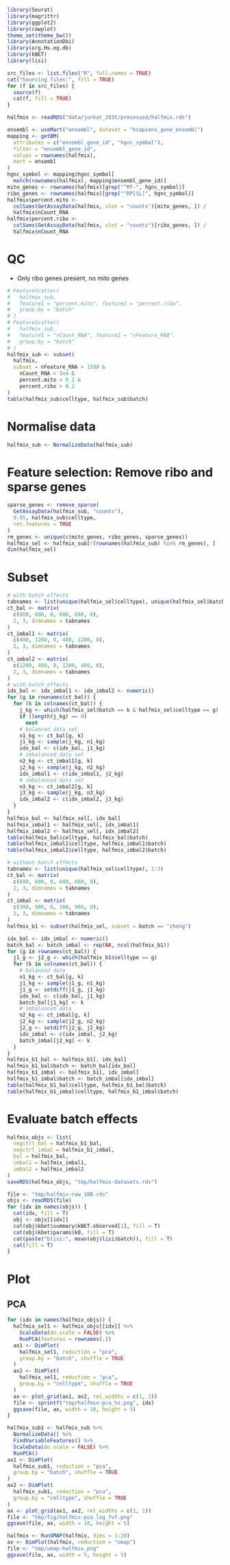 ```r
library(Seurat)
library(magrittr)
library(ggplot2)
library(cowplot)
theme_set(theme_bw())
library(AnnotationDbi)
library(org.Hs.eg.db)
library(kBET)
library(lisi)

src_files <- list.files("R", full.names = TRUE)
cat("Sourcing files:", fill = TRUE)
for (f in src_files) {
  source(f)
  cat(f, fill = TRUE)
}
```
```r
halfmix <- readRDS("data/jurkat_293t/processed/halfmix.rds")
```
```r
ensembl <- useMart("ensembl", dataset = "hsapiens_gene_ensembl")
mapping <- getBM(
  attributes = c("ensembl_gene_id", "hgnc_symbol"),
  filter = "ensembl_gene_id",
  values = rownames(halfmix),
  mart = ensembl
)
hgnc_symbol <- mapping$hgnc_symbol[
  match(rownames(halfmix), mapping$ensembl_gene_id)]
mito_genes <- rownames(halfmix)[grep("^MT-", hgnc_symbol)]
ribo_genes <- rownames(halfmix)[grep("^RP[SL]", hgnc_symbol)]
halfmix$percent.mito <-
  colSums(GetAssayData(halfmix, slot = "counts")[mito_genes, ]) /
  halfmix$nCount_RNA
halfmix$percent.ribo <-
  colSums(GetAssayData(halfmix, slot = "counts")[ribo_genes, ]) /
  halfmix$nCount_RNA
```
# QC
- Only ribo genes present, no mito genes
```r
# FeatureScatter(
#   halfmix_sub,
#   feature1 = "percent.mito", feature2 = "percent.ribo",
#   group.by = "batch"
# )
# FeatureScatter(
#   halfmix_sub,
#   feature1 = "nCount_RNA", feature2 = "nFeature_RNA",
#   group.by = "batch"
# )
halfmix_sub <- subset(
  halfmix,
  subset = nFeature_RNA > 1500 &
    nCount_RNA < 3e4 &
    percent.mito < 0.1 &
    percent.ribo > 0.2
)
table(halfmix_sub$celltype, halfmix_sub$batch)
```
# Normalise data
```r
halfmix_sub <- NormalizeData(halfmix_sub)
```
# Feature selection: Remove ribo and sparse genes
```r
sparse_genes <- remove_sparse(
  GetAssayData(halfmix_sub, "counts"),
  0.95, halfmix_sub$celltype,
  ret.features = TRUE
)
rm_genes <- unique(c(mito_genes, ribo_genes, sparse_genes))
halfmix_sel <- halfmix_sub[!(rownames(halfmix_sub) %in% rm_genes), ]
dim(halfmix_sel)
```
# Subset
```r
# with batch effects
tabnames <- list(unique(halfmix_sel$celltype), unique(halfmix_sel$batch))
ct_bal <- matrix(
  c(800, 800, 0, 800, 800, 0),
  2, 3, dimnames = tabnames
)
ct_imbal1 <- matrix(
  c(400, 1200, 0, 400, 1200, 0),
  2, 3, dimnames = tabnames
)
ct_imbal2 <- matrix(
  c(1200, 400, 0, 1200, 400, 0),
  2, 3, dimnames = tabnames
)
# with batch effects
idx_bal <- idx_imbal1 <- idx_imbal2 <- numeric()
for (g in rownames(ct_bal)) {
  for (k in colnames(ct_bal)) {
    j_kg <- which(halfmix_sel$batch == k & halfmix_sel$celltype == g)
    if (length(j_kg) == 0)
      next
    # balanced data set
    n1_kg <- ct_bal[g, k]
    j1_kg <- sample(j_kg, n1_kg)
    idx_bal <- c(idx_bal, j1_kg)
    # imbalanced data set
    n2_kg <- ct_imbal1[g, k]
    j2_kg <- sample(j_kg, n2_kg)
    idx_imbal1 <- c(idx_imbal1, j2_kg)
    # imbalanced data set
    n3_kg <- ct_imbal2[g, k]
    j3_kg <- sample(j_kg, n3_kg)
    idx_imbal2 <- c(idx_imbal2, j3_kg)
  }
}
halfmix_bal <- halfmix_sel[, idx_bal]
halfmix_imbal1 <- halfmix_sel[, idx_imbal1]
halfmix_imbal2 <- halfmix_sel[, idx_imbal2]
table(halfmix_bal$celltype, halfmix_bal$batch)
table(halfmix_imbal1$celltype, halfmix_imbal1$batch)
table(halfmix_imbal2$celltype, halfmix_imbal2$batch)
```
```r
# without batch effects
tabnames <- list(unique(halfmix_sel$celltype), 1:3)
ct_bal <- matrix(
  c(600, 600, 0, 600, 600, 0),
  2, 3, dimnames = tabnames
)
ct_imbal <- matrix(
  c(300, 900, 0, 300, 900, 0),
  2, 3, dimnames = tabnames
)
halfmix_b1 <- subset(halfmix_sel, subset = batch == "zheng")

idx_bal <- idx_imbal <- numeric()
batch_bal <- batch_imbal <- rep(NA, ncol(halfmix_b1))
for (g in rownames(ct_bal)) {
  j1_g <- j2_g <- which(halfmix_b1$celltype == g)
  for (k in colnames(ct_bal)) {
    # balanced data
    n1_kg <- ct_bal[g, k]
    j1_kg <- sample(j1_g, n1_kg)
    j1_g <- setdiff(j1_g, j1_kg)
    idx_bal <- c(idx_bal, j1_kg)
    batch_bal[j1_kg] <- k
    # imbalanced data
    n2_kg <- ct_imbal[g, k]
    j2_kg <- sample(j2_g, n2_kg)
    j2_g <- setdiff(j2_g, j2_kg)
    idx_imbal <- c(idx_imbal, j2_kg)
    batch_imbal[j2_kg] <- k
  }
}
halfmix_b1_bal <- halfmix_b1[, idx_bal]
halfmix_b1_bal$batch <- batch_bal[idx_bal]
halfmix_b1_imbal <- halfmix_b1[, idx_imbal]
halfmix_b1_imbal$batch <- batch_imbal[idx_imbal]
table(halfmix_b1_bal$celltype, halfmix_b1_bal$batch)
table(halfmix_b1_imbal$celltype, halfmix_b1_imbal$batch)
```
# Evaluate batch effects
```r
halfmix_objs <- list(
  negctrl_bal = halfmix_b1_bal,
  negctrl_imbal = halfmix_b1_imbal,
  bal = halfmix_bal,
  imbal1 = halfmix_imbal1,
  imbal2 = halfmix_imbal2
)
saveRDS(halfmix_objs, "tmp/halfmix-datasets.rds")
```
```r
file <- "tmp/halfmix-raw_100.rds"
objs <- readRDS(file)
for (idx in names(objs)) {
  cat(idx, fill = T)
  obj <- objs[[idx]]
  cat(obj$kbet$summary$kBET.observed[1], fill = T)
  cat(obj$kbet$params$k0, fill = T)
  cat(paste("blisi:", mean(obj$lisi$batch)), fill = T)
  cat(fill = T)
}
```
# Plot
## PCA
```r
for (idx in names(halfmix_objs)) {
  halfmix_sel1 <- halfmix_objs[[idx]] %>%
    ScaleData(do.scale = FALSE) %>%
    RunPCA(features = rownames(.))
  ax1 <- DimPlot(
    halfmix_sel1, reduction = "pca",
    group.by = "batch", shuffle = TRUE
  )
  ax2 <- DimPlot(
    halfmix_sel1, reduction = "pca",
    group.by = "celltype", shuffle = TRUE
  )
  ax <- plot_grid(ax1, ax2, rel_widths = c(1, 1))
  file <- sprintf("tmp/halfmix-pca_%s.png", idx)
  ggsave(file, ax, width = 10, height = 5)
}
```
```r
halfmix_sub1 <- halfmix_sub %>%
  NormalizeData() %>%
  FindVariableFeatures() %>%
  ScaleData(do.scale = FALSE) %>%
  RunPCA()
ax1 <- DimPlot(
  halfmix_sub1, reduction = "pca",
  group.by = "batch", shuffle = TRUE
)
ax2 <- DimPlot(
  halfmix_sub1, reduction = "pca",
  group.by = "celltype", shuffle = TRUE
)
ax <- plot_grid(ax1, ax2, rel_widths = c(1, 1))
file <- "tmp/fig/halfmix-pca_log_fvf.png"
ggsave(file, ax, width = 10, height = 5)
```
```r
halfmix <- RunUMAP(halfmix, dims = 1:20)
ax <- DimPlot(halfmix, reduction = "umap")
file <- "tmp/umap-halfmix.png"
ggsave(file, ax, width = 5, height = 5)
```